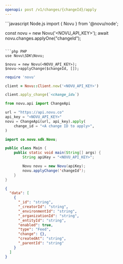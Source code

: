 ```yaml
---
openapi: post /v1/changes/{changeId}/apply
---
```



<ApikeyWarning />

<RequestExample>
```javascript Node.js
import { Novu } from '@novu/node';

const novu = new Novu('<NOVU_API_KEY>');
await novu.changes.applyOne("changeId");

````

```php PHP
use Novu\SDK\Novu;

$novu = new Novu(<NOVU_API_KEY>);
$novu->applyChange($changeId, []);
````

```ruby Ruby
require 'novu'

client = Novu::Client.new('<NOVU_API_KEY>')

client.apply_change(`<change_id≥`)
```

```python Python
from novu.api import ChangeApi

url = "https://api.novu.co"
api_key = "<NOVU_API_KEY>"
novu = ChangeApi(url, api_key).apply(
    change_id = "<A change ID to apply>",
)
```

```java Java
import co.novu.sdk.Novu;

public class Main {
    public static void main(String[] args) {
        String apiKey = "<NOVU_API_KEY>";

        Novu novu = new Novu(apiKey);
        novu.applyChange('changeId');
    }
}
```

</RequestExample>

<ResponseExample>

```json Response
{
  "data": [
    {
      "_id": "string",
      "_creatorId": "string",
      "_environmentId": "string",
      "_organizationId": "string",
      "_entityId": "string",
      "enabled": true,
      "type": "Feed",
      "change": {},
      "createdAt": "string",
      "_parentId": "string"
    }
  ]
}
```

</ResponseExample>
